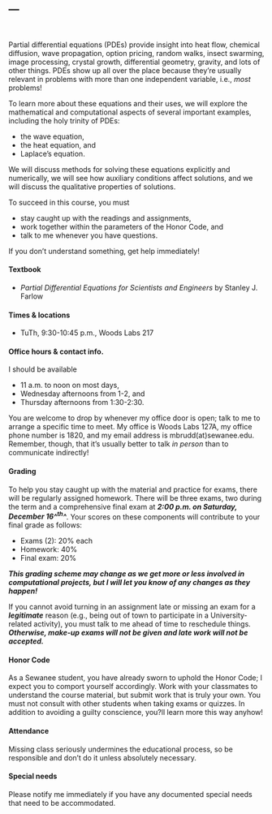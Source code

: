 ---
---

<br>

Partial differential equations (PDEs) provide insight into heat flow,
chemical diffusion, wave propagation, option pricing, random walks,
insect swarming, image processing, crystal growth, differential
geometry, gravity, and lots of other things. PDEs show up all over the place 
because they're usually relevant in problems with more than one independent 
variable, i.e., _most_ problems!

To learn more about these equations and their uses, we will explore the mathematical 
and computational aspects of several important examples, including the holy trinity 
of PDEs:

-   the wave equation, 
-   the heat equation, and
-   Laplace's equation.

We will discuss methods for solving these equations explicitly and numerically, 
we will see how auxiliary conditions affect solutions, and we will discuss the
qualitative properties of solutions. 

To succeed in this course, you must

-   stay caught up with the readings and assignments,
-   work together within the parameters of the Honor Code, and
-   talk to me whenever you have questions.

If you don't understand something, get help immediately!

#### Textbook

-   _Partial Differential Equations for Scientists and Engineers_ by Stanley J. Farlow

#### Times & locations

-   TuTh, 9:30-10:45 p.m., Woods Labs 217

#### Office hours & contact info.

I should be available

- 11 a.m. to noon on most days, 
- Wednesday afternoons from 1-2,  and 
- Thursday afternoons from 1:30-2:30.

You are welcome to drop by whenever my office door is open; talk to me to arrange a specific 
time to meet. My office is Woods Labs 127A, my office phone number is 1820, and my email address 
is mbrudd(at)sewanee.edu. Remember, though, that it's usually better to talk _in person_
than to communicate indirectly!

#### Grading

To help you stay caught up with the material and practice for exams,
there will be regularly assigned homework. There will be three exams, two during
the term and a comprehensive final exam at ***2:00 p.m. on Saturday, December 16^^th^^***. 
Your scores on these components will contribute to your final grade as follows:

-   Exams (2): 20% each
-   Homework: 40%
-   Final exam: 20%

***This grading scheme may change as we get more or less involved in computational projects, but
I will let you know of any changes as they happen!***

If you cannot avoid turning in an assignment late or missing an exam for
a ***legitimate*** reason (e.g., being out of town to participate in a
University-related activity), you must talk to me ahead of time to reschedule things. 
***Otherwise, make-up exams will not be given and late work will not be accepted.***

#### Honor Code

As a Sewanee student, you have already sworn to uphold the Honor Code; I
expect you to comport yourself accordingly. Work with your classmates to
understand the course material, but submit work that is truly your own.
You must not consult with other students when taking exams or quizzes.
In addition to avoiding a guilty conscience, you?ll learn more this way
anyhow!

#### Attendance

Missing class seriously undermines the educational process, so be
responsible and don't do it unless absolutely necessary.

#### Special needs

Please notify me immediately if you have any documented special needs
that need to be accommodated.
